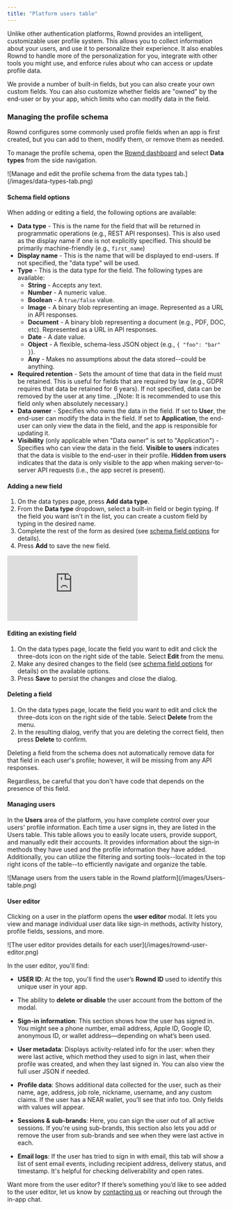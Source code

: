 ```yaml
---
title: "Platform users table"
---
```


Unlike other authentication platforms, Rownd provides an intelligent, customizable user profile system. This allows you to collect information about your users, and use it to personalize their experience. It also enables Rownd to handle more of the personalization for you, integrate with other tools you might use, and enforce rules about who can access or update profile data.

We provide a number of built-in fields, but you can also create your own custom fields. You can also customize whether fields are "owned" by the end-user or by your app, which limits who can modify data in the field.

### Managing the profile schema

Rownd configures some commonly used profile fields when an app is first created, but you can add to them, modify them, or remove them as needed.

To manage the profile schema, open the [Rownd dashboard](https://app.rownd.io) and select **Data types** from the side navigation.

<Frame>
![Manage and edit the profile schema from the data types tab.](/images/data-types-tab.png) 
</Frame>

#### Schema field options

When adding or editing a field, the following options are available:

- **Data type** - This is the name for the field that will be returned in programmatic operations (e.g., REST API responses). This is also used as the display name if one is not explicitly specified. This should be primarily machine-friendly (e.g., `first_name`)
- **Display name** - This is the name that will be displayed to end-users. If not specified, the "data type" will be used.
- **Type** - This is the data type for the field. The following types are available:
  - **String** - Accepts any text.
  - **Number** - A numeric value.
  - **Boolean** - A `true/false` value.
  - **Image** - A binary blob representing an image. Represented as a URL in API responses.
  - **Document** - A binary blob representing a document (e.g., PDF, DOC, etc). Represented as a URL in API responses.
  - **Date** - A date value.
  - **Object** - A flexible, schema-less JSON object (e.g., `{ "foo": "bar" }`).
  - **Any** - Makes no assumptions about the data stored--could be anything.
- **Required retention** - Sets the amount of time that data in the field must be retained. This is useful for fields that are required by law (e.g., GDPR requires that data be retained for 6 years). If not specified, data can be removed by the user at any time. _(Note: It is recommended to use this field only when absolutely necessary.)
- **Data owner** - Specifies who owns the data in the field. If set to **User**, the end-user can modify the data in the field. If set to **Application**, the end-user can only view the data in the field, and the app is responsible for updating it.
- **Visibility** (only applicable when "Data owner" is set to "Application") - Specifies who can view the data in the field. **Visible to users** indicates that the data is visible to the end-user in their profile. **Hidden from users** indicates that the data is only visible to the app when making server-to-server API requests (i.e., the app secret is present).


#### Adding a new field

1. On the data types page, press **Add data type**.
2. From the **Data type** dropdown, select a built-in field or begin typing. If the field you want isn't in the list, you can create a custom field by typing in the desired name.
3. Complete the rest of the form as desired (see [schema field options](#schema-field-options) for details).
4. Press **Add** to save the new field.

<div style={{
    "height": "0px",
    "paddingBottom": "71.1462%",
    "position": "relative"
}}><iframe src="https://www.loom.com/embed/9998580bda2844a3a80d267bd2a8d7a2" frameborder="0" webkitallowfullscreen mozallowfullscreen allowfullscreen style={{
    "height": "100%",
    "left": "0px",
    "position": "absolute",
    "top": "0px",
    "width": "100%"
}}></iframe></div>

#### Editing an existing field

1. On the data types page, locate the field you want to edit and click the three-dots icon on the right side of the table. Select **Edit** from the menu.
2. Make any desired changes to the field (see [schema field options](#schema-field-options) for details) on the available options.
3. Press **Save** to persist the changes and close the dialog.


#### Deleting a field

1. On the data types page, locate the field you want to edit and click the three-dots icon on the right side of the table. Select **Delete** from the menu.
2. In the resulting dialog, verify that you are deleting the correct field, then press **Delete** to confirm.
<Warning>
Deleting a field from the schema does not automatically remove data for that field in each user's profile; however, it will be missing from any API responses.

Regardless, be careful that you don't have code that depends on the presence of this field.
</Warning>


#### Managing users 

In the **Users** area of the platform, you have complete control over your users' profile information. Each time a user signs in, they are listed in the Users table. This table allows you to easily locate users, provide support, and manually edit their accounts. It provides information about the sign-in methods they have used and the profile information they have added. Additionally, you can utilize the filtering and sorting tools--located in the top right icons of the table--to efficiently navigate and organize the table.

<Frame>
![Manage users from the users table in the Rownd platform](/images/Users-table.png) 
</Frame>

#### User editor

Clicking on a user in the platform opens the **user editor** modal. It lets you view and manage individual user data like sign-in methods, activity history, profile fields, sessions, and more.

<Frame>
![The user editor provides details for each user](/images/rownd-user-editor.png) 
</Frame>

In the user editor, you'll find: 

- **USER ID**: At the top, you'll find the user’s **Rownd ID** used to identify this unique user in your app.

- The ability to **delete or disable** the user account from the bottom of the modal.

- **Sign-in information**: This section shows how the user has signed in. You might see a phone number, email address, Apple ID, Google ID, anonymous ID, or wallet address—depending on what’s been used.

- **User metadata**: Displays activity-related info for the user: when they were last active, which method they used to sign in last, when their profile was created, and when they last signed in. You can also view the full user JSON if needed.

- **Profile data**: Shows additional data collected for the user, such as their name, age, address, job role, nickname, username, and any custom claims. If the user has a NEAR wallet, you’ll see that info too. Only fields with values will appear.

- **Sessions & sub-brands**: Here, you can sign the user out of all active sessions. If you're using sub-brands, this section also lets you add or remove the user from sub-brands and see when they were last active in each.

- **Email logs**: If the user has tried to sign in with email, this tab will show a list of sent email events, including recipient address, delivery status, and timestamp. It's helpful for checking deliverability and open rates.

Want more from the user editor? If there’s something you’d like to see added to the user editor, let us know by [contacting us](mailto:support@rownd.io) or reaching out through the in-app chat.

